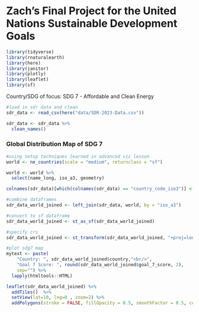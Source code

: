 # Zach's Final Project for the United Nations Sustainable Development Goals

```r
library(tidyverse)
library(rnaturalearth)
library(here)
library(janitor)
library(plotly)
library(leaflet)
library(sf)
```

Country/SDG of focus: SDG 7 - Affordable and Clean Energy

```r
#load in sdr data and clean
sdr_data <- read_csv(here("data/SDR-2023-Data.csv"))

sdr_data <- sdr_data %>%
  clean_names()
```

### Global Distribution Map of SDG 7

```r
#using setup techniques learned in advanced viz lesson
world <- ne_countries(scale = "medium", returnclass = "sf")

world <- world %>%
  select(name_long, iso_a3, geometry)

colnames(sdr_data)[which(colnames(sdr_data) == "country_code_iso3")] <- "iso_a3"

#combine dataframes
sdr_data_world_joined <- left_join(sdr_data, world, by = "iso_a3")

#convert to sf dataframe
sdr_data_world_joined <- st_as_sf(sdr_data_world_joined)

#specify crs
sdr_data_world_joined <- st_transform(sdr_data_world_joined, "+proj=longlat +datum=WGS84")

```

```r
#plot sdg7 map
mytext <- paste(
    "Country: ", sdr_data_world_joined$country,"<br/>", 
    "Goal 7 Score: ", round(sdr_data_world_joined$goal_7_score, 2), 
    sep="") %>%
  lapply(htmltools::HTML)

leaflet(sdr_data_world_joined) %>% 
  addTiles()  %>% 
  setView(lat=10, lng=0 , zoom=2) %>%
  addPolygons(stroke = FALSE, fillOpacity = 0.5, smoothFactor = 0.5, color = ~colorQuantile("PRGn", goal_7_score)(goal_7_score), label = mytext)
 
```

